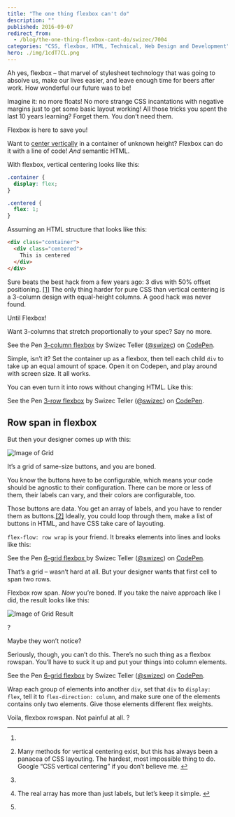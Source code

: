 ```yaml
---
title: "The one thing flexbox can't do"
description: ""
published: 2016-09-07
redirect_from:
  - /blog/the-one-thing-flexbox-cant-do/swizec/7004
categories: "CSS, flexbox, HTML, Technical, Web Design and Development"
hero: ./img/1cdT7CL.png
---
```


Ah yes, flexbox – that marvel of stylesheet technology that was going to absolve us, make our lives easier, and leave enough time for beers after work. How wonderful our future was to be!

Imagine it: no more floats! No more strange CSS incantations with negative margins just to get some basic layout working! All those tricks you spent the last 10 years learning? Forget them. You don’t need them.

Flexbox is here to save you!

Want to [center vertically](https://philipwalton.github.io/solved-by-flexbox/demos/vertical-centering/) in a container of unknown height? Flexbox can do it with a line of code! _And_ semantic HTML.

With flexbox, vertical centering looks like this:

```css
.container {
  display: flex;
}

.centered {
  flex: 1;
}
```

Assuming an HTML structure that looks like this:

```html
<div class="container">
  <div class="centered">
    This is centered
  </div>
</div>
```

Sure beats the best hack from a few years ago: 3 divs with 50% offset positioning. [\[1\]](#fn1-11043 "see footnote") The only thing harder for pure CSS than vertical centering is a 3-column design with equal-height columns. A good hack was never found.

Until Flexbox!

Want 3-columns that stretch proportionally to your spec? Say no more.

See the Pen [3-column flexbox](http://codepen.io/swizec/pen/vXONdj/) by Swizec Teller ([@swizec](http://codepen.io/swizec)) on [CodePen](http://codepen.io).

Simple, isn’t it? Set the container up as a flexbox, then tell each child `div` to take up an equal amount of space. Open it on Codepen, and play around with screen size. It all works.

You can even turn it into rows without changing HTML. Like this:

See the Pen [3-row flexbox](http://codepen.io/swizec/pen/gwpazQ/) by Swizec Teller ([@swizec](http://codepen.io/swizec)) on [CodePen](http://codepen.io).

## Row span in flexbox

But then your designer comes up with this:

![Image of Grid](./img/1cdT7CL.png)

It’s a grid of same-size buttons, and you are boned.

You know the buttons have to be configurable, which means your code should be agnostic to their configuration. There can be more or less of them, their labels can vary, and their colors are configurable, too.

Those buttons are data. You get an array of labels, and you have to render them as buttons.[\[2\]](#fn2-11043 "see footnote") Ideally, you could loop through them, make a list of buttons in HTML, and have CSS take care of layouting.

`flex-flow: row wrap` is your friend. It breaks elements into lines and looks like this:

See the Pen [6-grid flexbox ](http://codepen.io/swizec/pen/XjbrLP/)by Swizec Teller ([@swizec](http://codepen.io/swizec)) on [CodePen](http://codepen.io).

That’s a grid – wasn’t hard at all. But your designer wants that first cell to span two rows.

Flexbox row span. _Now_ you’re boned. If you take the naive approach like I did, the result looks like this:

![Image of Grid Result](./img/qgcOvyK.png)

?

Maybe they won’t notice?

Seriously, though, you can’t do this. There’s no such thing as a flexbox rowspan. You’ll have to suck it up and put your things into column elements.

See the Pen [6-grid flexbox](http://codepen.io/swizec/pen/NRqGLQ/) by Swizec Teller ([@swizec](http://codepen.io/swizec)) on [CodePen](http://codepen.io).

Wrap each group of elements into another `div`, set that `div` to `display: flex`, tell it to `flex-direction: column`, and make sure one of the elements contains only two elements. Give those elements different flex weights.

Voila, flexbox rowspan. Not painful at all. ?

---

1.

2.  Many methods for vertical centering exist, but this has always been a panacea of CSS layouting. The hardest, most impossible thing to do. Google “CSS vertical centering” if you don’t believe me. [↩︎](#fnr1-11043 "return to article")

3.

4)  The real array has more than just labels, but let’s keep it simple. [↩︎](#fnr2-11043 "return to article")

5)